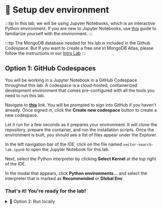 
# 👐 Setup dev environment

:::tip
In this lab, we will be using Jupyter Notebooks, which is an interactive Python environment. If you are new to Jupyter Notebooks, use <a href="./jupyter-notebooks">this</a> guide to familiarize yourself with the environment.
:::

:::tip
The MongoDB database needed for his lab is included in the Github Codespace. But If you want to create a free one in MongoDB Atlas, please follow the instructions in our [Intro Lab](https://mongodb-developer.github.io/intro-lab/docs/category/mongodb-atlas)
:::

## Option 1: GitHub Codespaces

You will be working in a Jupyter Notebook in a GitHub Codespace throughout this lab. A codespace is a cloud-hosted, containerized development environment that comes pre-configured with all the tools you need to run this lab.

Navigate to **[this](https://github.com/codespaces/new/mongodb-developer/mdblab?quickstart=1)** link. You will be prompted to sign into GitHub if you haven't already. Once signed in, click the **Create new codespace** button to create a new codespace.

<Screenshot url="https://github.com/codespaces" src="img/screenshots/30-dev-env/2-dev-env-setup/1-create-codespace.png" alt="Start a codespace" />

Let it run for a few seconds as it prepares your environment. It will clone the repository, prepare the container, and run the installation scripts. Once the environment is built, you should see a list of files appear under the Explorer. 

In the left navigation bar of the IDE, click on the file named `vector-search-lab.ipynb` to open the Jupyter Notebook for this lab.

<Screenshot url="https://github.com/codespaces" src="img/screenshots/30-dev-env/2-dev-env-setup/2-nav-notebook.png" alt="Navigate to the notebook" />

Next, select the Python interpreter by clicking **Select Kernel** at the top right of the IDE.

<Screenshot url="https://github.com/codespaces" src="img/screenshots/30-dev-env/2-dev-env-setup/3-select-kernel.png" alt="Select kernel" />

In the modal that appears, click **Python environments...** and select the interpreter that is marked as **Recommended** or **Global Env**.

<Screenshot url="https://github.com/codespaces" src="img/screenshots/30-dev-env/2-dev-env-setup/4-python-env-modal.png" alt="Select Python Environments" />

<Screenshot url="https://github.com/codespaces" src="img/screenshots/30-dev-env/2-dev-env-setup/5-select-recommended.png" alt="Select recommended interpreter" />


### That's it! You're ready for the lab! ##

<details>
  <summary>🦹 Option 2: Run locally</summary>
  <div>

    :::caution
    During the lab, we will use GitHub Codespaces. These instructions are here just in case you can't use Codespaces, or if you really, really, really want a local installation.

    You'll need to use your own MongoDB database; you can get a free one by follow the instructions in our [Intro Lab](https://mongodb-developer.github.io/intro-lab/docs/category/mongodb-atlas)
    :::

    If you want to run the notebook locally, follow the steps below:

    * Clone the [GitHub repo](https://github.com/mongodb-developer/genai-devday-notebooks.git) for this lab by executing the following command from the terminal:

    ```
    git clone https://github.com/mongodb-developer/genai-devday-notebooks.git
    ```

    * `cd` into the cloned directory:

    ```
    cd genai-devday-notebooks
    ```

    * Create and activate a Python virtual environment:

    ```
    python -m venv vector-search-lab
    source vector-search-lab/bin/activate
    ```

    * Install the dependencies for this lab:

    ```
    pip install -r requirements.txt
    ```

    * Install and launch Jupyter Notebook:

    ```
    pip install notebook
    jupyter notebook
    ```

    * In the browser tab that pops up, open the file named `vector-search-lab.ipynb`.

    <Screenshot url="localhost:8888/tree" src="img/screenshots/30-dev-env/2-dev-env-setup/6-jupyter-notebook.png" alt="Jupyter Notebook" />

  </div>
</details>

